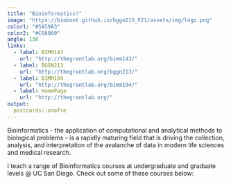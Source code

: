 ```yaml
---
title: "Bioinformatics!"
image: "https://bioboot.github.io/bggn213_F21/assets/img/logo.png"
color1: "#5A59A3"
color2: "#C66060"
angle: 130
links:
  - label: BIMM143
    url: "http://thegrantlab.org/bimm143/"
  - label: BGGN213
    url: "http://thegrantlab.org/bggn213/"
  - label: BIMM194
    url: "http://thegrantlab.org/bimm194/"
  - label: HomePage
    url: "http://thegrantlab.org/"
output:
  postcards::onofre
---
```

 
Bioinformatics - the application of computational and analytical methods to biological problems - is a rapidly maturing field that is driving the collection, analysis, and interpretation of the avalanche of data in modern life sciences and medical research.  

I teach a range of Bioinformatics courses at undergraduate and graduate levels @ UC San Diego. Check out some of these courses below:
